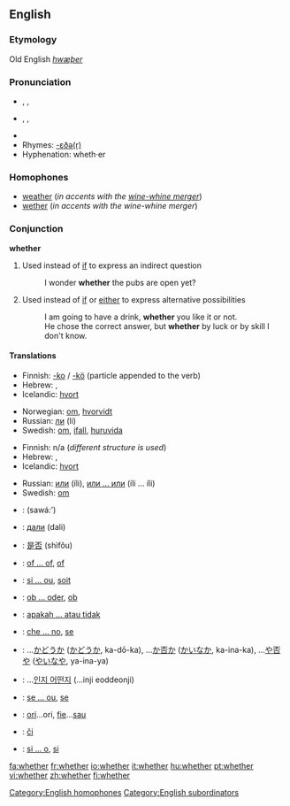 ==English==

{{rank|during|several|either|338|whether|city|held|help}}

===Etymology===
Old English ''[[hwæþer]]''

===Pronunciation===
*{{AHD|wĕ'<i>th</i>ə(r)}}, {{IPA|/ˈwɛðə(r)/}}, {{SAMPA|/"wED@(r)/}}
*{{AHD|hwĕ'<i>th</i>ə(r)}}, {{IPA|/ˈʍɛðə(r)/}}, {{SAMPA|/"WED@(r)/}}
*{{audio|en-us-whether.ogg|Audio (US)}}
*Rhymes: [[Rhymes:English:-ɛðə(r)|-ɛðə(r)]]
*Hyphenation: wheth·er

===Homophones===
*[[weather]] (''in accents with the [[wine-whine merger]]'')
*[[wether]] (''in accents with the wine-whine merger'')
[[Category:English homophones]]

===Conjunction===
'''whether'''
# Used instead of [[if]] to express an indirect question
#: I wonder '''whether''' the pubs are open yet?
# Used instead of [[if]] or [[either]] to express alternative possibilities
#: I am going to have a drink, '''whether''' you like it or not.
#: He chose the correct answer, but '''whether''' by luck or by skill I don't know.

====Translations====

{{trans-top|if (in indirect questions)}}
*Finnish: [[-ko]] / [[-kö]] (particle appended to the verb)
*Hebrew: {{he-translation|האם|ha`ím}}, {{he-translation|אם|ím}}
*Icelandic: [[hvort]]
{{trans-mid}}
*Norwegian: [[om]], [[hvorvidt]]
*Russian: [[ли]] (li)
*Swedish: [[om#Swedish|om]], [[ifall]], [[huruvida]]
{{trans-bottom}}

{{trans-top|if, either}}
*Finnish: n/a (''different structure is used'')
*Hebrew: {{he-translation|באם|be`ím}}, {{he-translation|אם|ím}}
*Icelandic: [[hvort]]
{{trans-mid}}
*Russian: [[или]] (íli), [[или ... или]] (íli ... íli)
*Swedish: [[om#Swedish|om]]
{{trans-bottom}}

{{checktrans}}
{{trans-top|Translations to be checked}}
*{{ttbc|Arabic}}: {{ARchar|[[سواء]]}} (sawá:’)
*{{ttbc|Bulgarian}}: [[дали]] (dali)
*{{ttbc|Chinese}}: [[是否]] (shìfǒu)
*{{ttbc|Dutch}}: [[of ... of]], [[of#Dutch|of]]
*{{ttbc|French}}: [[si ... ou]], [[soit]]
*{{ttbc|German}}: [[ob ... oder]], [[ob]]
*{{ttbc|Indonesian}}: [[apakah ... atau tidak]]
{{trans-mid}}
*{{ttbc|Italian}}: [[che ... no]], [[se#Italian|se]]
*{{ttbc|Japanese}}: ...[[かどうか]] ([[かどうか]], ka-dō-ka), ...[[か否か]] ([[かいなか]], ka-ina-ka), ...[[や否や]] ([[やいなや]], ya-ina-ya)
*{{ttbc|Korean}}: ...[[인지 어떤지]] (...inji eoddeonji)
*{{ttbc|Portuguese}}: [[se ... ou]], [[se#Portuguese|se]]
*{{ttbc|Romanian}}: [[ori]]...ori, [[fie]]...[[sau]]
*{{ttbc|Slovak}}: [[či]]
*{{ttbc|Spanish}}: [[si ... o]], [[si#Spanish|si]]
{{trans-bottom}}

[[Category:English subordinators]]
[[fa:whether]]
[[fr:whether]]
[[io:whether]]
[[it:whether]]
[[hu:whether]]
[[pt:whether]]
[[vi:whether]]
[[zh:whether]]
[[fi:whether]]